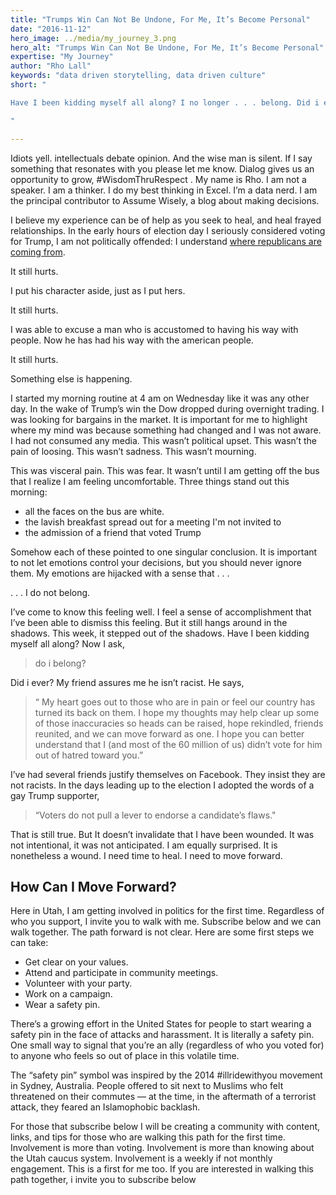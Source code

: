 ```yaml
---
title: "Trumps Win Can Not Be Undone, For Me, It’s Become Personal"
date: "2016-11-12"
hero_image: ../media/my_journey_3.png
hero_alt: "Trumps Win Can Not Be Undone, For Me, It’s Become Personal"
expertise: "My Journey"
author: "Rho Lall"
keywords: "data driven storytelling, data driven culture"
short: "

Have I been kidding myself all along? I no longer . . . belong. Did i ever?

"

---
```

Idiots yell. intellectuals debate opinion. And the wise man is silent. If I say something that resonates with you please let me know. Dialog gives us an opportunity to grow, #WisdomThruRespect . My name is Rho. I am not a speaker. I am a thinker. I do my best thinking in Excel. I’m a data nerd. I am the principal contributor to Assume Wisely, a blog about making decisions.

I believe my experience can be of help as you seek to heal, and heal frayed relationships. In the early hours of election day I seriously considered voting for Trump, I am not politically offended: I understand [where republicans are coming from](/thoughts/deny270).

It still hurts.

I put his character aside, just as I put hers.

It still hurts.

I was able to excuse a man who is accustomed to having his way with people. Now he has had his way with the american people.

It still hurts. 

Something else is happening. 

I started my morning routine at 4 am on Wednesday like it was any other day. In the wake of Trump’s win the Dow dropped during overnight trading. I was looking for bargains in the market. It is important for me to highlight where my mind was because something had changed and I was not aware.  I had not consumed any media. This wasn’t political upset. This wasn’t the pain of loosing. This wasn’t sadness. This wasn’t mourning.

This was visceral pain. This was fear. It wasn’t until I am getting off the bus that I realize I am feeling uncomfortable. Three things stand out this morning:

- all the faces on the bus are white.
- the lavish breakfast spread out for a meeting I'm not invited to
- the admission of a friend that voted Trump

Somehow each of these pointed to one singular conclusion. It is important to not let emotions control your decisions, but you should never ignore them. My emotions are hijacked with a sense that . . .

 

. . .  I do not belong.

 

I’ve come to know this feeling well. I feel a sense of accomplishment that I’ve been able to dismiss this feeling. But it still hangs around in the shadows. This week, it stepped out of the shadows. Have I been kidding myself all along? Now I ask, 

>do i belong?

Did i ever? My friend assures me he isn’t racist. He says,

>“ My heart goes out to those who are in pain or feel our country has turned its back on them. I hope my thoughts may help clear up some of those inaccuracies so heads can be raised, hope rekindled, friends reunited, and we can move forward as one. I hope you can better understand that I (and most of the 60 million of us) didn’t vote for him out of hatred toward you.”

I’ve had several friends justify themselves on Facebook.  They insist they are not racists. In the days leading up to the election I adopted the words of a gay Trump supporter,

>“Voters do not pull a lever to endorse a candidate’s flaws."

That is still true. But It doesn’t invalidate that I have been wounded. It was not intentional, it was not anticipated. I am equally surprised.  It is nonetheless a wound. I need time to heal. I need to move forward.

 

## How Can I Move Forward?
Here in Utah, I am getting involved in politics for the first time. Regardless of who you support, I invite you to walk with me. Subscribe below and we can walk together. The path forward is not clear. Here are some first steps we can take:

- Get clear on your values.
- Attend and participate in community meetings.
- Volunteer with your party.
- Work on a campaign.
- Wear a safety pin.

There’s a growing effort in the United States for people to start wearing a safety pin in the face of attacks and harassment. It is literally a safety pin.  One small way to signal that you’re an ally (regardless of who you voted for) to anyone who feels so out of place in this volatile time.

The “safety pin” symbol was inspired by the 2014 #illridewithyou movement in Sydney, Australia. People offered to sit next to Muslims who felt threatened on their commutes — at the time, in the aftermath of a terrorist attack, they feared an Islamophobic backlash.

For those that subscribe below I will be creating a community with content, links, and tips for those who are walking this path for the first time. Involvement is more than voting. Involvement is more than knowing about the Utah caucus system. Involvement is a weekly if not monthly engagement. This is a first for me too. If you are interested in walking this path together, i invite you to subscribe below